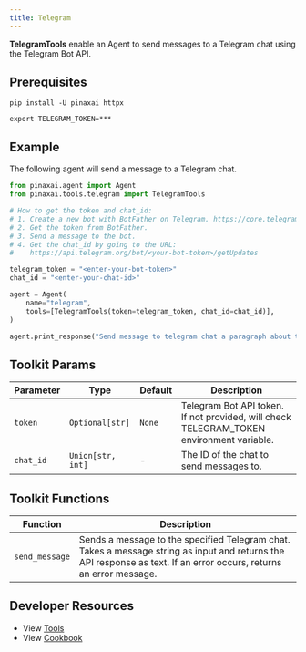 ```yaml
---
title: Telegram
---
```


**TelegramTools** enable an Agent to send messages to a Telegram chat using the Telegram Bot API.

## Prerequisites



```shell
pip install -U pinaxai httpx
```

```shell
export TELEGRAM_TOKEN=***
```

## Example

The following agent will send a message to a Telegram chat.

```python cookbook/tools/tavily_tools.py
from pinaxai.agent import Agent
from pinaxai.tools.telegram import TelegramTools

# How to get the token and chat_id:
# 1. Create a new bot with BotFather on Telegram. https://core.telegram.org/bots/features#creating-a-new-bot
# 2. Get the token from BotFather.
# 3. Send a message to the bot.
# 4. Get the chat_id by going to the URL:
#    https://api.telegram.org/bot/<your-bot-token>/getUpdates

telegram_token = "<enter-your-bot-token>"
chat_id = "<enter-your-chat-id>"

agent = Agent(
    name="telegram",
    tools=[TelegramTools(token=telegram_token, chat_id=chat_id)],
)

agent.print_response("Send message to telegram chat a paragraph about the moon")
```

## Toolkit Params

| Parameter | Type | Default | Description |
|-----------|------|---------|-------------|
| `token` | `Optional[str]` | `None` | Telegram Bot API token. If not provided, will check TELEGRAM_TOKEN environment variable. |
| `chat_id` | `Union[str, int]` | - | The ID of the chat to send messages to. |

## Toolkit Functions

| Function | Description |
|----------|-------------|
| `send_message` | Sends a message to the specified Telegram chat. Takes a message string as input and returns the API response as text. If an error occurs, returns an error message. |

## Developer Resources

- View [Tools](https://github.com/Pinax-Labs/pinaxai/blob/main/libs/pinaxai/pinaxai/tools/telegram.py)
- View [Cookbook](https://github.com/Pinax-Labs/pinaxai/blob/main/cookbook/tools/telegram_tools.py)
